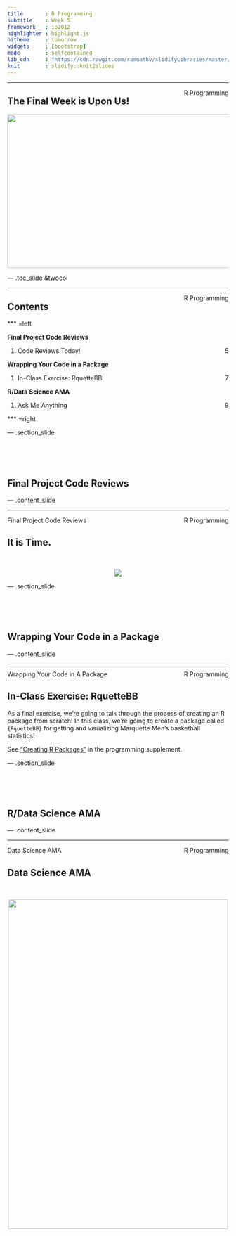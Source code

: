 ```yaml
---
title       : R Programming
subtitle    : Week 5
framework   : io2012
highlighter : highlight.js
hitheme     : tomorrow
widgets     : [bootstrap]
mode        : selfcontained
lib_cdn     : "https://cdn.rawgit.com/ramnathv/slidifyLibraries/master/inst/libraries"
knit        : slidify::knit2slides
---
```


<!--Define background image for title slide-->
<style>
.title-slide {
  background-image:url("assets/img/kermit.png");
  background-size: cover;
}
</style>

<footer>
  <hr></hr>
  <span style="float:right">R Programming</span>
</footer>

<h2>The Final Week is Upon Us!</h2>

<center><img src="assets/img/almost-done.jpg" height=350px width = 650px></center>

--- .toc_slide &twocol

<footer>
  <hr></hr>
  <span style="float:right">R Programming</span>
</footer>

<h2>Contents</h2>

*** =left

<b class="toc_header"> Final Project Code Reviews</b>
<ol class="toc" type="none">
    <li> Code Reviews Today! <span style="float:right"> 5 </span></li>
</ol>

<b class="toc_header"> Wrapping Your Code in a Package </b>
<ol class = "toc" type="none">
    <li> In-Class Exercise: RquetteBB<span style="float:right"> 7 </span></li>
</ol>

<b class="toc_header"> R/Data Science AMA </b>
<ol class = "toc" type="none">
    <li> Ask Me Anything <span style="float:right"> 9 </span></li>
</ol>

*** =right

--- .section_slide

</br></br></br>
<h2>Final Project Code Reviews</h2>

--- .content_slide

<footer>
  <hr>
    Final Project Code Reviews<span style="float:right">R Programming</span>
</footer>

<h2>It is Time.</h2>

<br>

<center><img src="assets/img/rafiki.jpg"></center>

--- .section_slide

</br></br></br>
<h2>Wrapping Your Code in a Package</h2>

--- .content_slide

<footer>
  <hr>
    Wrapping Your Code in A Package<span style="float:right">R Programming</span>
</footer>

<h2>In-Class Exercise: RquetteBB</h2>

As a final exercise, we're going to talk through the process of creating an R package from scratch! In this class, we're going to create a package called `{RquetteBB}` for getting and visualizing Marquette Men's basketball statistics!

See ["Creating R Packages"](../code/programming-supplement.html#Creating_R_Packages) in the programming supplement.

--- .section_slide

</br></br></br>
<h2>R/Data Science AMA</h2>

--- .content_slide

<footer>
  <hr>
    Data Science AMA<span style="float:right">R Programming</span>
</footer>

<h2>Data Science AMA</h2>

<br>

<center><img src="assets/img/ama.jpg" width = 500px height=750px></center>
